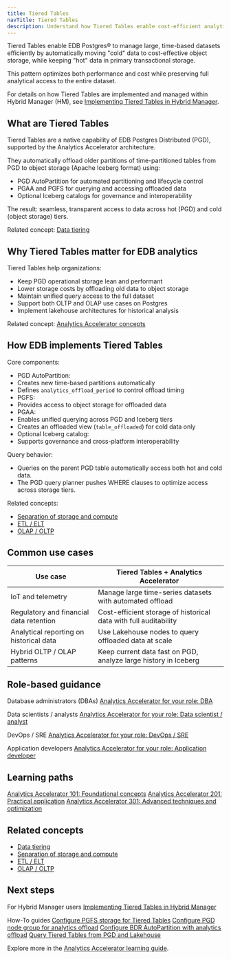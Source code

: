```yaml
---
title: Tiered Tables
navTitle: Tiered Tables
description: Understand how Tiered Tables enable cost-efficient analytics and data management with EDB Postgres Distributed (PGD) and the Analytics Accelerator.
---
```


Tiered Tables enable EDB Postgres® to manage large, time-based datasets efficiently by automatically moving "cold" data to cost-effective object storage, while keeping "hot" data in primary transactional storage.

This pattern optimizes both performance and cost while preserving full analytical access to the entire dataset.

For details on how Tiered Tables are implemented and managed within Hybrid Manager (HM), see [Implementing Tiered Tables in Hybrid Manager](edb-postgres-ai/hybrid-manager/analytics/tiered_tables).

## What are Tiered Tables

Tiered Tables are a native capability of EDB Postgres Distributed (PGD), supported by the Analytics Accelerator architecture.

They automatically offload older partitions of time-partitioned tables from PGD to object storage (Apache Iceberg format) using:

- PGD AutoPartition for automated partitioning and lifecycle control
- PGAA and PGFS for querying and accessing offloaded data
- Optional Iceberg catalogs for governance and interoperability

The result: seamless, transparent access to data across hot (PGD) and cold (object storage) tiers.

Related concept: [Data tiering](learn/explained/generic-concepts#data-tiering)

## Why Tiered Tables matter for EDB analytics

Tiered Tables help organizations:

- Keep PGD operational storage lean and performant
- Lower storage costs by offloading old data to object storage
- Maintain unified query access to the full dataset
- Support both OLTP and OLAP use cases on Postgres
- Implement lakehouse architectures for historical analysis

Related concept: [Analytics Accelerator concepts](learn/explained/analytics-concepts#edb-postgres-distributed-pgd-and-tiered-tables)

## How EDB implements Tiered Tables

Core components:

- PGD AutoPartition:
- Creates new time-based partitions automatically
- Defines `analytics_offload_period` to control offload timing
- PGFS:
- Provides access to object storage for offloaded data
- PGAA:
- Enables unified querying across PGD and Iceberg tiers
- Creates an offloaded view (`table_offloaded`) for cold data only
- Optional Iceberg catalog:
- Supports governance and cross-platform interoperability

Query behavior:

- Queries on the parent PGD table automatically access both hot and cold data.
- The PGD query planner pushes WHERE clauses to optimize access across storage tiers.

Related concepts:

- [Separation of storage and compute](learn/explained/generic-concepts#separation-of-storage-and-compute)
- [ETL / ELT](learn/explained/generic-concepts#etl-elt)
- [OLAP / OLTP](learn/explained/generic-concepts#olap-oltp)

## Common use cases

| Use case | Tiered Tables + Analytics Accelerator |
|----------|---------------------------------------|
| IoT and telemetry | Manage large time-series datasets with automated offload |
| Regulatory and financial data retention | Cost-efficient storage of historical data with full auditability |
| Analytical reporting on historical data | Use Lakehouse nodes to query offloaded data at scale |
| Hybrid OLTP / OLAP patterns | Keep current data fast on PGD, analyze large history in Iceberg |

## Role-based guidance

Database administrators (DBAs)
[Analytics Accelerator for your role: DBA](learn/personas#database-administrator-dba)

Data scientists / analysts
[Analytics Accelerator for your role: Data scientist / analyst](learn/personas#data-scientist-data-analyst)

DevOps / SRE
[Analytics Accelerator for your role: DevOps / SRE](learn/personas#devops-engineer-site-reliability-engineer-sre)

Application developers
[Analytics Accelerator for your role: Application developer](learn/personas#application-developer)

## Learning paths

[Analytics Accelerator 101: Foundational concepts](learn/paths/101)
[Analytics Accelerator 201: Practical application](learn/paths/201)
[Analytics Accelerator 301: Advanced techniques and optimization](learn/paths/301)

## Related concepts

- [Data tiering](learn/explained/generic-concepts#data-tiering)
- [Separation of storage and compute](learn/explained/generic-concepts#separation-of-storage-and-compute)
- [ETL / ELT](learn/explained/generic-concepts#etl-elt)
- [OLAP / OLTP](learn/explained/generic-concepts#olap-oltp)

## Next steps

For Hybrid Manager users
[Implementing Tiered Tables in Hybrid Manager](edb-postgres-ai/hybrid-manager/analytics/tiered_tables)

How-To guides
[Configure PGFS storage for Tiered Tables](edb-postgres-ai/hybrid-manager/analytics/learn/how-to/configure-tiered-pgfs)
[Configure PGD node group for analytics offload](edb-postgres-ai/hybrid-manager/analytics/learn/how-to/configure-tiered-offload)
[Configure BDR AutoPartition with analytics offload](edb-postgres-ai/hybrid-manager/analytics/learn/how-to/configure-tiered-autopartition)
[Query Tiered Tables from PGD and Lakehouse](edb-postgres-ai/hybrid-manager/analytics/learn/how-to/query-tiered-tables)

Explore more in the [Analytics Accelerator learning guide](edb-postgres-ai/hybrid-manager/analytics/learn/).
